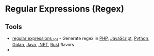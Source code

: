 # Regular Expressions (Regex)

## Tools

- [regular expressions <sub>101</sub>](https://regex101.com) - Generate regex in [PHP](/collection/language-resources/php), [JavaScript](/collection/language-resources/javascript),
    [Python](/collection/language-resources/python), [Golan](/collection/language-resources/golang), [Java](/collection/language-resources/java), [.NET](/collection/language-resources/.net),
    [Rust](/collection/language-resources/rust) flavors
- 